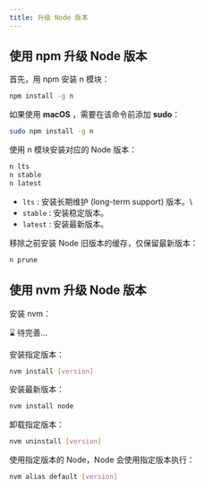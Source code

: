 ```yaml
---
title: 升级 Node 版本
---
```



## 使用 npm 升级 Node 版本

首先，用 npm 安装 n 模块：

```bash
npm install -g n
```

如果使用 **<TH>macOS</TH>** ，需要在该命令前添加 **<TH>sudo</TH>**：

```bash
sudo npm install -g n
```

使用 n 模块安装对应的 Node 版本：

```bash
n lts
n stable
n latest
```

- `lts` : 安装长期维护 (long-term support) 版本。\
- `stable` : 安装稳定版本。
- `latest` : 安装最新版本。

移除之前安装 Node 旧版本的缓存，仅保留最新版本：

```bash
n prune
```

## 使用 nvm 升级 Node 版本

安装 nvm：

⌛️ 待完善...

安装指定版本：

```bash
nvm install [version]
```

安装最新版本：

```bash
nvm install node
```

卸载指定版本：

```bash
nvm uninstall [version]
```

使用指定版本的 Node，Node 会使用指定版本执行：

```bash
nvm alias default [version]
```
